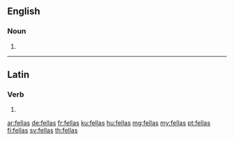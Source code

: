 ==English==

===Noun===
{{head|en|noun plural form}}

# {{plural of|fella|lang=en}}

----

==Latin==

===Verb===
{{la-verb-form|fellās}}

# {{inflection of|fellō||2|s|pres|actv|indc|lang=la}}

[[ar:fellas]]
[[de:fellas]]
[[fr:fellas]]
[[ku:fellas]]
[[hu:fellas]]
[[mg:fellas]]
[[my:fellas]]
[[pt:fellas]]
[[fi:fellas]]
[[sv:fellas]]
[[th:fellas]]